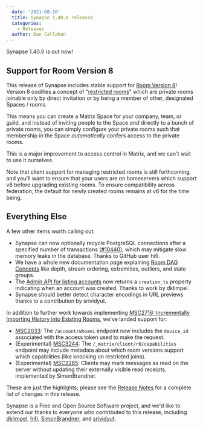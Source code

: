 ```yaml
---
  date: '2021-08-10'
  title: Synapse 1.40.0 released
  categories:
    - Releases
  author: Dan Callahan
---
```


Synapse 1.40.0 is out now!

## Support for Room Version 8

This release of Synapse includes stable support for [Room Version 8](https://github.com/matrix-org/matrix-doc/pull/3289)! Version 8 codifies a concept of "[restricted rooms](https://github.com/matrix-org/matrix-doc/pull/3083)" which are private rooms joinable only by direct invitation or by being a member of other, designated Spaces / rooms.

This means you can create a Matrix Space for your company, team, or guild, and instead of inviting people to the Space _and_ directly to a bunch of private rooms, you can simply configure your private rooms such that membership in the Space *automatically* confers access to the private rooms.

This is a major improvement to access control in Matrix, and we can't wait to use it ourselves.

Note that client support for managing restricted rooms is still forthcoming, and you'll want to ensure that your users are on homeservers which support v8 before upgrading existing rooms. To ensure compatibility across federation, the default for newly created rooms remains at v6 for the time being.

## Everything Else

A few other items worth calling out:

- Synapse can now optionally recycle PostgreSQL connections after a specified number of transactions ([#10440](https://github.com/matrix-org/synapse/pull/10440)), which may mitigate slow memory leaks in the database. Thanks to GitHub user hifi.
- We have a whole new documentation page explaining [Room DAG Concepts](https://matrix-org.github.io/synapse/v1.40/development/room-dag-concepts.html) like depth, stream ordering, extremities, outliers, and state groups.
- The [Admin API for listing accounts](https://matrix-org.github.io/synapse/v1.40/admin_api/user_admin_api.html#list-accounts) now returns a `creation_ts` property indicating when an account was created. Thanks to work by dklimpel.
- Synapse should better detect character encodings in URL previews thanks to a contribution by srividyut.

In addition to further work towards implementing [MSC2716: Incrementally Importing History into Existing Rooms](https://github.com/matrix-org/matrix-doc/pull/2716), we've landed support for:

- [MSC2033](https://github.com/matrix-org/matrix-doc/pull/2033): The `/account/whoami` endpoint now includes the `device_id` associated with the access token used to make the request.
- (Experimental) [MSC3244](https://github.com/matrix-org/matrix-doc/pull/3244): The `/_matrix/client/r0/capabilities` endpoint may include metadata about which room versions support which capabilities (like knocking on restricted joins).
- (Experimental) [MSC2285](https://github.com/matrix-org/matrix-doc/pull/2285): Clients may mark messages as read on the server without updating their externally visible read receipts, implemented by SimonBrandner.

These are just the highlights; please see the [Release Notes](https://github.com/matrix-org/synapse/blob/v1.40.0/CHANGES.md) for a complete list of changes in this release.

Synapse is a Free and Open Source Software project, and we'd like to extend our thanks to everyone who contributed to this release, including [dklimpel](https://github.com/dklimpel), [hifi](https://github.com/hifi), [SimonBrandner](https://github.com/SimonBrandner), and [srividyut](https://github.com/srividyut).
